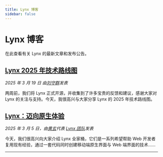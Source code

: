 ```yaml
---
title: Lynx 博客
sidebar: false
---
```


# Lynx 博客

在此查看有关 Lynx 的最新文章和发布公告。

## [Lynx 2025 年技术路线图](/blog/lynx-open-source-roadmap-2025)

_2025 年 3 月 19 日 由[刘守群](https://github.com/Shouqun)发表_

两周前，我们将 Lynx 正式开源，并收集到了许多宝贵的反馈和建议，感谢大家对 Lynx 的关注与支持。今天，我很高兴与大家分享 Lynx 的 2025 年技术路线图。

## [Lynx：迈向原生体验](/blog/lynx-unlock-native-for-more)

_2025 年 3 月 5 日，由[黄玄](https://x.com/huxpro)代表 [Lynx 团队](https://x.com/lynxjs_org)发表_

今天，我们很高兴向大家介绍 Lynx 全家桶，它们是一系列希望帮助 Web 开发者复用现有经验，通过一套代码同时创建移动端原生界面与 Web 端界面的技术……

---

